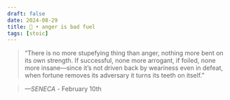 ```yaml
---
draft: false 
date: 2024-08-29
title: 🗿 • anger is bad fuel
tags: [stoic]
---
```


>  “There is no more stupefying thing than anger, nothing more bent on its own strength. If successful, none more arrogant, if foiled, none more insane—since it’s not driven back by weariness even in defeat, when fortune removes its adversary it turns its teeth on itself.”

> *—SENECA* - February 10th